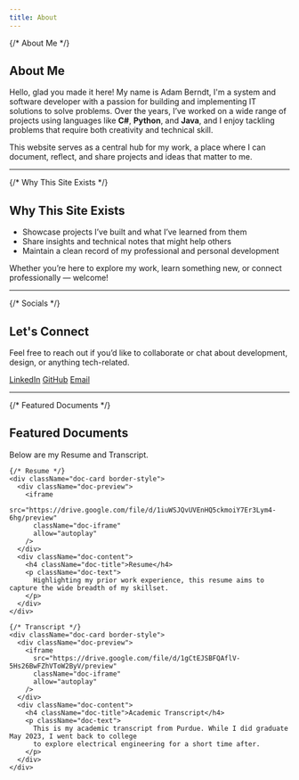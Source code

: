 ```yaml
---
title: About
---
```


<section id="top" className="section-spacing max-w-5xl mx-auto">

  {/* About Me */}
  <div className="space-y-4">
    <h2 className="section-title">About Me</h2>
    <p className="doc-text">
      Hello, glad you made it here!
      <span></span>
      My name is Adam Berndt, I&apos;m a system and software developer with a passion
       for building and implementing IT solutions to solve problems. 
      Over the years, I’ve worked on a wide range of projects using languages like 
      <strong> C#</strong>, <strong>Python</strong>, and <strong>Java</strong>, 
      and I enjoy tackling problems that require both creativity and technical skill.
    </p>
    <p className="doc-text">
      This website serves as a central hub for my work, a place where I can document, reflect, 
      and share projects and ideas that matter to me.
    </p>
  </div>

  <hr className="border-style" />

  {/* Why This Site Exists */}
  <div className="space-y-4">
    <h2 className="section-title">Why This Site Exists</h2>
    <ul className="list-disc list-inside text-slate-600 dark:text-slate-400 leading-relaxed space-y-2">
      <li>Showcase projects I’ve built and what I’ve learned from them</li>
      <li>Share insights and technical notes that might help others</li>
      <li>Maintain a clean record of my professional and personal development</li>
    </ul>
    <p className="doc-text">
      Whether you’re here to explore my work, learn something new, or connect professionally — welcome!
    </p>
  </div>

  <hr className="border-style" />

  {/* Socials */}
  <section id="socials-section" className="space-y-4 text-center">
    <h2 className="section-title">Let&apos;s Connect</h2>
    <p className="doc-text">Feel free to reach out if you’d like to collaborate or chat about development, design, or anything tech-related.</p>
    <div className="flex flex-col sm:flex-row justify-center gap-4">
      <a href="https://www.linkedin.com/in/adam-berndt-6778a4211" className="btn-primary">LinkedIn</a>
      <a href="https://github.com/adamant-213" className="btn-secondary">GitHub</a>
      <a href="mailto:adambern19@gmail.com" className="btn-dark">Email</a>
    </div>
  </section>

  <hr className="border-style" />

  {/* Featured Documents */}
  <section id="info-section" className="space-y-6">
    <h2 className="section-title">Featured Documents</h2>
    <p className="doc-text text-center">Below are my Resume and Transcript.</p>

    {/* Resume */}
    <div className="doc-card border-style">
      <div className="doc-preview">
        <iframe
          src="https://drive.google.com/file/d/1iuWSJQvUVEnHQ5ckmoiY7Er3Lym4-6hg/preview"
          className="doc-iframe"
          allow="autoplay"
        />
      </div>
      <div className="doc-content">
        <h4 className="doc-title">Resume</h4>
        <p className="doc-text">
          Highlighting my prior work experience, this resume aims to capture the wide breadth of my skillset.
        </p>
      </div>
    </div>

    {/* Transcript */}
    <div className="doc-card border-style">
      <div className="doc-preview">
        <iframe
          src="https://drive.google.com/file/d/1gCtEJSBFQAflV-5Hs26BwFZhVToW2ByV/preview"
          className="doc-iframe"
          allow="autoplay"
        />
      </div>
      <div className="doc-content">
        <h4 className="doc-title">Academic Transcript</h4>
        <p className="doc-text">
          This is my academic transcript from Purdue. While I did graduate May 2023, I went back to college 
          to explore electrical engineering for a short time after.
        </p>
      </div>
    </div>
  </section>

</section>
